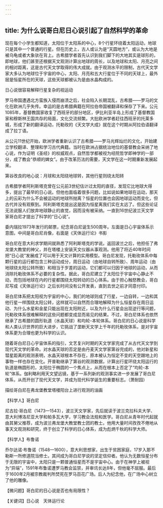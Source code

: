 ```yaml
---
---
---
```

title: 为什么说哥白尼日心说引起了自然科学的革命
---




现在每个小学生都知道，太阳位于太阳系的中心，8个行星环绕着太阳运动，地球只是其中一个普通的行星。但在历史上，古人或认为是“天圆地方”，或认为大地是被乌龟或者大象驮在背上。古希腊学者首先认识到我们脚下的大地其实是球形的，即地球，他们甚至还根据天文观测计算出地球的周长，以及地球和太阳、月亮之间的相对距离，这是古代天文学取得的伟大成就。由于观测水平的限制，古代天文学家大多认为地球位于宇宙的中心，太阳、月亮和五大行星位于不同的天球上，最外层是恒星所在的天球，这些天球都被认为是由水晶构成的。

日心说很容易解释行星复杂的视运动



罗马帝国遭遇北方蛮族入侵而崩溃之后，社会陷入长期混乱，古希腊——罗马的文化在欧洲几乎失传。幸运的是古希腊典籍在阿拉伯帝国被翻译和保存了下来。公元1085年，基督教国家收复了西班牙的部分地区，伊比利亚半岛上形成了基督教国家和穆斯林王国共存的局面，文化交流频繁。大批欧洲学者赶往西班牙的托莱多城，形成了新的翻译运动，托勒玫的《天文学大成》就在这个时期从阿拉伯语翻译成了拉丁语。

从公元11世纪开始，欧洲学者重新认识了古希腊——罗马光辉灿烂的文化，开始建立学校翻译、整理和学习古代典籍。当时在欧洲占据统治地位的基督教会采纳了地心说，作为证明《圣经》的权威观点，自然哲学都被视为经院哲学即神学的一部分，成了教会“恭顺的婢女”。由于改革历法的需要，天文学在这一时期重新发展起来。

第谷改良的地心说：月球和太阳绕地球转，其他行星则绕太阳转



古希腊学者阿利斯塔克曾在公元前3世纪估计过太阳的直径，发现它比地球大得多，提出了最早的日心说。但他也面临着很多问题，比如说如果地球在运动，那天上的云彩为什么不会被运动的地球所抛离？恒星的位置也会因地球运动而变化，但古代并没有观察到。阿利斯塔克提出这是因为恒星离我们实在太远了。但这些论证无法说服人们放弃地球静止的直觉，因而没有被采纳。一直到16世纪波兰天文学家哥白尼才提出了科学的“日心说”。

委内瑞拉1973年发行的邮票，纪念哥白尼诞生500周年。左面是日心宇宙体系示意图，中间是哥白尼肖像，右面是《天体运行论》书影



哥白尼在意大利求学期间就熟悉了阿利斯塔克的学说。返回波兰之后，他担任了弗龙堡大教堂的神父，并在塔楼上安装天文仪器从事观测。他用了将近40年时间把“日心说”发展成了可以用于天文计算的实用模型。哥白尼发现，托勒玫体系中每颗行星的运行都包含三种运动成分，周日运动（由地球自转所致）、周年运动（由地球绕太阳公转所致）和相当于岁差的运动，它们都可以归因于地球的运动，从而消除托勒玫体系不必要的复杂性。据此，哥白尼建立了太阳位于宇宙中心静止不动，而包括地球在内的行星都围绕太阳转动的日心体系。由于担心触怒教会，哥白尼写成《天体运行论》之后长时间没有公开发表，直到去世之前才同意付印。

哥白尼体系把太阳视为宇宙的中心，我们的地球则成了行星，一边自转，一边和其他行星一样围绕太阳公转，这样就可以自然而合理地解释为什么恒星存在周日运动、为什么水星和金星只能出现在太阳附近，以及为什么行星会出现逆行等问题，托勒玫体系很难解释的这些问题都变成显而易见的结果。不过，哥白尼体系也依然继承了古希腊的圆形轨道（水晶天球）和均轮-本轮体系。哥白尼的日心说是科学和人类认识世界的巨大进步，它挑战了垄断天文学上千年的托勒玫体系，是对宇宙体系更为合理也更为科学的认识。

随着哥白尼日心宇宙体系的指引，文艺复兴时期的天文学家完成了从古代天文学到现代天文学的革命。对水晶天球的否定是由丹麦天文学家第谷完成的，他对新星和彗星距离的观测表明，水晶天球根本不存在，原本被认为恒定不变的天空跟地上的事物一样也存在变化。开普勒继承了第谷的观测数据，计算出行星环绕太阳运行的轨道是椭圆形的，太阳位于椭圆的一个焦点上，从而在根本上否定了“均轮-本轮”体系。伽利略利用天文望远镜，基于一系列新的观测事实进一步发展了哥白尼体系，从而开创了现代天文学，并成为现代科学诞生的重要标志。（萧耐园）

描绘哥白尼在弗龙堡教堂塔楼阳台上进行观测的油画





【科学人】哥白尼

尼古拉·哥白尼（1473—1543），波兰天文学家，先后就读于波兰克拉科夫大学、意大利博洛尼亚大学和帕多瓦大学，学习教会法规和医学。哥白尼从青年时代起就由其舅父推荐，成为波兰弗龙堡大教堂教士团的教士。他用大量时间孜孜不倦地从事天文观测和研究，终于创立了科学的日心体系，成为彪炳千秋的科学大师。

【科学人】布鲁诺



乔尔达诺·布鲁诺（1548—1600），意大利思想家，出生于贫困家庭，17岁入那不勒斯一所修道院当修士。其间成为哥白尼学说的坚定信仰者。他认为无数恒星分布于无限的宇宙中，太阳只是一颗普通恒星而不是宇宙中心。由于在神学上被视为“异端”，1591年布鲁诺遭罗马教会监禁，并审讯长达8年，但他毫不屈服。最后于1600年2月被宗教裁判所焚死在罗马百花广场。后人为纪念他，在广场中心树立了他的雕像。

【微问题】哥白尼的日心说是否也有局限性？

【关键词】日心说　天体运行论